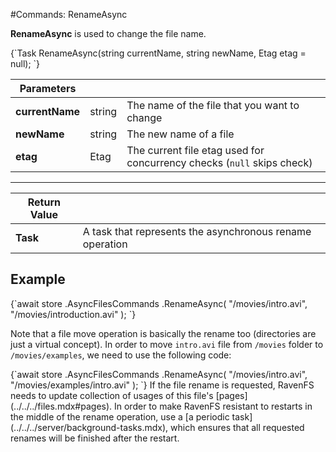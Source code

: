 
#Commands: RenameAsync

**RenameAsync** is used to change the file name.



<TabItem value="rename_1" label="rename_1">
<CodeBlock language="csharp">
{`Task RenameAsync(string currentName, string newName, Etag etag = null);
`}
</CodeBlock>
</TabItem>

| Parameters | | |
| ------------- | ------------- | ----- |
| **currentName** | string | The name of the file that you want to change |
| **newName** | string | The new name of a file |
| **etag** | Etag | The current file etag used for concurrency checks (`null` skips check) |

---

| Return Value | |
| ------------- | ------------- |
| **Task** | A task that represents the asynchronous rename operation |

## Example

<TabItem value="rename_2" label="rename_2">
<CodeBlock language="csharp">
{`await store
	.AsyncFilesCommands
	.RenameAsync(
		"/movies/intro.avi",
		"/movies/introduction.avi"
	);
`}
</CodeBlock>
</TabItem>

Note that a file move operation is basically the rename too (directories are just a virtual concept). In order to move `intro.avi` file from `/movies` folder to `/movies/examples`, we need to use the following code:

<TabItem value="rename_3" label="rename_3">
<CodeBlock language="csharp">
{`await store
	.AsyncFilesCommands
	.RenameAsync(
		"/movies/intro.avi",
		"/movies/examples/intro.avi"
	);
`}
</CodeBlock>
</TabItem>

<Admonition type="info" title="Rename on the server side" id="rename-on-the-server-side" href="#rename-on-the-server-side">
If the file rename is requested, RavenFS needs to update collection of usages of this file's [pages](../../../files.mdx#pages). In order to make RavenFS resistant to restarts  in the middle of the rename operation, use a [a periodic task](../../../server/background-tasks.mdx), which ensures that all requested renames will be finished after the restart.
</Admonition>

